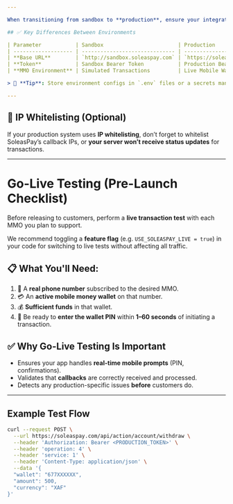 ```yaml
---

When transitioning from sandbox to **production**, ensure your integration is updated with the following changes:

## ✅ Key Differences Between Environments

| Parameter           | Sandbox                        | Production                      |
| ------------------- | ------------------------------ | ------------------------------- |
| **Base URL**        | `http://sandbox.soleaspay.com` | `https://soleaspay.com`         |
| **Token**           | Sandbox Bearer Token           | Production Bearer Token         |
| **MMO Environment** | Simulated Transactions         | Live Mobile Wallet Transactions |

> 🧠 **Tip**: Store environment configs in `.env` files or a secrets manager (e.g., `.env.production` vs `.env.development`).

---
```


## 🔐 IP Whitelisting (Optional)

If your production system uses **IP whitelisting**, don’t forget to whitelist SoleasPay’s callback IPs, or **your server won’t receive status updates** for transactions.

---

# Go-Live Testing (Pre-Launch Checklist)

Before releasing to customers, perform a **live transaction test** with each MMO you plan to support.

We recommend toggling a **feature flag** (e.g. `USE_SOLEASPAY_LIVE = true`) in your code for switching to live tests without affecting all traffic.

## 📋 What You'll Need:

1. 📱 A **real phone number** subscribed to the desired MMO.
2. 💳 An **active mobile money wallet** on that number.
3. 💰 **Sufficient funds** in that wallet.
4. 🔐 Be ready to **enter the wallet PIN** within **1–60 seconds** of initiating a transaction.

## ✅ Why Go-Live Testing Is Important

- Ensures your app handles **real-time mobile prompts** (PIN, confirmations).
- Validates that **callbacks** are correctly received and processed.
- Detects any production-specific issues **before** customers do.

---

## Example Test Flow

```bash
curl --request POST \
  --url https://soleaspay.com/api/action/account/withdraw \
  --header 'Authorization: Bearer <PRODUCTION_TOKEN>' \
  --header 'operation: 4' \
  --header 'service: 1' \
  --header 'Content-Type: application/json' \
  --data '{
  "wallet": "677XXXXXX",
  "amount": 500,
  "currency": "XAF"
}'
```